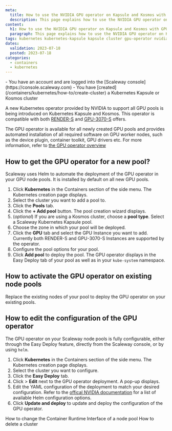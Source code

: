 ```yaml
---
meta:
  title: How to use the NVIDIA GPU operator on Kapsule and Kosmos with GPU Instances
  description: This page explains how to use the NVIDIA GPU operator on Kapsule and Kosmos with GPU Instances
content:
  h1: How to use the NVIDIA GPU operator on Kapsule and Kosmos with GPU Instances
  paragraph: This page explains how to use the NVIDIA GPU operator on Kapsule and Kosmos with GPU Instances
tags: kubernetes kubernetes-kapsule kapsule cluster gpu-operator nvidia gpu
dates:
  validation: 2023-07-18
  posted: 2023-07-18
categories:
  - containers
  - kubernetes
---
```


<Macro id="iam-requirements" />

<Message type="requirement">
  - You have an account and are logged into the [Scaleway console](https://console.scaleway.com)
  - You have [created](/containers/kubernetes/how-to/create-cluster) a Kubernetes Kapsule or Kosmos cluster
</Message>

A new Kubernetes operator provided by NVIDIA to support all GPU pools is being introduced on Kubernetes Kapsule and Kosmos.
This operator is compatible with both [RENDER-S](https://www.scaleway.com/en/gpu-instances/) and [GPU-3070-S](https://www.scaleway.com/en/gpu-3070-instances/) offers.

The GPU operator is available for all newly created GPU pools and provides automated installation of all required software on GPU worker nodes, such as the device plugin, container toolkit, GPU drivers etc. For more information, refer to [the GPU operator overview](https://docs.nvidia.com/datacenter/cloud-native/gpu-operator/latest/overview.html)

## How to get the GPU operator for a new pool?

Scaleway uses Helm to automate the deployment of the GPU operator in your GPU node pools. It is installed by default on all new GPU pools.

1. Click **Kubernetes** in the Containers section of the side menu. The Kubernetes creation page displays.
2. Select the cluster you want to add a pool to.
3. Click the **Pools** tab.
4. Click the **+ Add pool** button. The pool creation wizard displays.
5. (*optional*) If you are using a Kosmos cluster, choose a **pool type**. Select a Scaleway Kubernetes Kapsule pool.
6. Choose the zone in which your pool will be deployed.
7. Click the **GPU** tab and select the GPU Instance you want to add. Currently both RENDER-S and GPU-3070-S Instances are supported by the operator.
8. Configure the pool options for your pool.
9. Click **Add pool** to deploy the pool. The GPU operator displays in the Easy Deploy tab of your pool as well as in your `kube-system` namespace.

## How to activate the GPU operator on existing node pools

Replace the existing nodes of your pool to deploy the GPU operator on your existing pools.

## How to edit the configuration of the GPU operator

The GPU operator on your Scaleway node pools is fully configurable, either through the Easy Deploy feature, directly from the Scaleway console, or by using `helm`.

1. Click **Kubernetes** in the Containers section of the side menu. The Kubernetes creation page displays.
2. Select the cluster you want to configure.
3. Click the **Easy Deploy** tab.
4. Click <Icon name="more" /> > **Edit** next to the GPU operator deployment. A pop-up displays.
5. Edit the YAML configuration of the deployment to match your desired configuration.
    <Message type="tip">
        Refer to the [offical NVIDIA documentation](https://docs.nvidia.com/datacenter/cloud-native/gpu-operator/latest/getting-started.html#chart-customization-options) for a list of available Helm configuration options.
    </Message>
6. Click **Update and deploy** to update and deploy the configuration of the GPU operator.

<Navigation title="See Also">
  <PreviousButton to="/containers/kubernetes/how-to/change-containter-runtime-interface/">How to change the Container Runtime Interface of a node pool</PreviousButton>
  <NextButton to="/containers/kubernetes/how-to/delete-cluster/">How to delete a cluster</NextButton>
</Navigation>